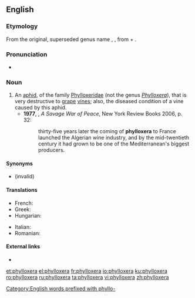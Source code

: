 {{also|Phylloxera}}
==English==

===Etymology===
From the original, superseded genus name {{term|Phylloxera|lang=mul}}, {{etyl|NL.|en}}, from {{etyl|grc|en}} {{term|φύλλον||lang=grc|leaf}} + {{term|ξηρός||lang=grc|dry}}.

===Pronunciation===
*{{a|UK}} {{IPA|/fɪˈlɒksəɹə/|lang=en}}

===Noun===
{{en-noun|s|phylloxerae}}

# An [[aphid]], {{taxlink|Daktulosphaira vitifoliae|species|noshow=1}} of the family [[Phylloxeridae]] (not the genus ''[[Phylloxera]]''), that is very destructive to [[grape]] [[vine]]s; also, the diseased condition of a vine caused by this aphid. {{defdate|from 19th c.}}
#*'''1977''', {{w|Alistair Horne}}, ''A Savage War of Peace'', New York Review Books 2006, p. 32:
#*:thirty-five years later the coming of '''phylloxera''' to France launched the Algerian wine industry, and by the mid-twentieth century it had grown to be one of the Mediterranean's biggest producers.

====Synonyms====
* {{sense|''Daktulosphaira vitifoliae''}} {{taxlink|Phylloxera vastatrix|species|noshow=1}} (invalid)

====Translations====
{{trans-top|aphid}}
* French: {{t+|fr|phylloxéra|m}}
* Greek: {{t|el|φυλοξήρα|f}}
* Hungarian: {{t+|hu|filoxéra}}
{{trans-mid}}
* Italian: {{t|it|fillossera|f}}
* Romanian: {{t+|ro|filoxeră|f}}
{{trans-bottom}}

====External links====
* {{pedialite}}

[[Category:English words prefixed with phyllo-]]

[[et:phylloxera]]
[[el:phylloxera]]
[[fr:phylloxera]]
[[io:phylloxera]]
[[ku:phylloxera]]
[[ro:phylloxera]]
[[ru:phylloxera]]
[[ta:phylloxera]]
[[vi:phylloxera]]
[[zh:phylloxera]]